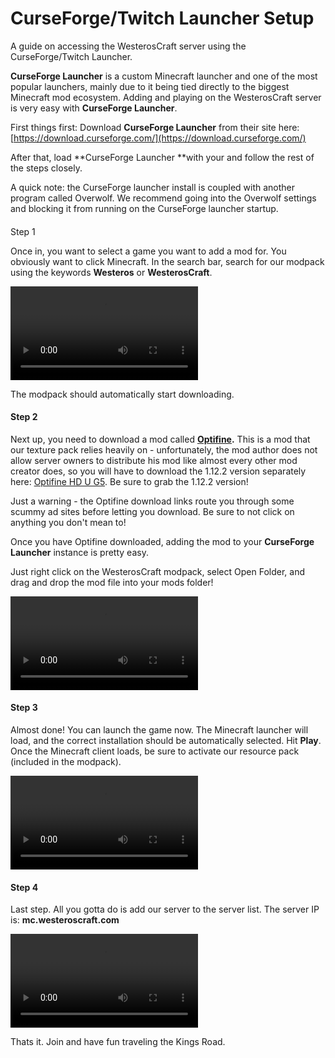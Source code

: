 # CurseForge/Twitch Launcher Setup

A guide on accessing the WesterosCraft server using the CurseForge/Twitch Launcher.


**CurseForge Launcher** is a custom Minecraft launcher and one of the most popular launchers, mainly due to it being tied directly to the biggest Minecraft mod ecosystem. Adding and playing on the WesterosCraft server is very easy with **CurseForge Launcher**.  
  
First things first: Download **CurseForge Launcher** from their site here: [https://download.curseforge.com/](https://download.curseforge.com/)

After that, load **CurseForge Launcher **with your and follow the rest of the steps closely.  





<Callout>
A quick note: the CurseForge launcher install is coupled with another program called Overwolf.  We recommend going into the Overwolf settings and blocking it from running on the CurseForge launcher startup.
</Callout>


####   
Step 1

Once in, you want to select a game you want to add a mod for.  You obviously want to click Minecraft.   In the search bar, search for our modpack using the keywords **Westeros** or **WesterosCraft**.




<video controls autoplay>
    <source src="https://cdn.sanity.io/files/1as7cn02/production/369843c8038ea09073401cdc6b26b7e2c074c9e0.mp4" type="video/mp4" />
    </video>





The modpack should automatically start downloading.  


#### Step 2

Next up, you need to download a mod called **[Optifine](https://optifine.net/home).**  This is a mod that our texture pack relies heavily on - unfortunately, the mod author does not allow server owners to distribute his mod like almost every other mod creator does, so you will have to download the 1.12.2 version separately here: [Optifine HD U G5](http://adfoc.us/serve/sitelinks/?id=475250&url=http://optifine.net/adloadx?f=OptiFine_1.12.2_HD_U_G5.jar&x=b647).  Be sure to grab the 1.12.2 version!  
  



<Callout>
Just a warning - the Optifine download links route you through some scummy ad sites before letting you download.  Be sure to not click on anything you don't mean to!
</Callout>




Once you have Optifine downloaded, adding the mod to your **CurseForge Launcher** instance is pretty easy.  
  
Just right click on the WesterosCraft modpack, select Open Folder, and drag and drop the mod file into your mods folder!  
  



<video controls autoplay>
    <source src="https://cdn.sanity.io/files/1as7cn02/production/a43ed0217a9a10d0285f6d42f8b002b6790ee0fa.mp4" type="video/mp4" />
    </video>





#### Step 3

Almost done!  You can launch the game now.  The Minecraft launcher will load, and the correct installation should be automatically selected.  Hit **Play**.  Once the Minecraft client loads, be sure to activate our resource pack (included in the modpack).  
  



<video controls autoplay>
    <source src="https://cdn.sanity.io/files/1as7cn02/production/68176d5e6108b2601de192439791138c67a7781a.mp4" type="video/mp4" />
    </video>





#### Step 4

Last step.  All you gotta do is add our server to the server list.  The server IP is: **mc.westeroscraft.com**




<video controls autoplay>
    <source src="https://cdn.sanity.io/files/1as7cn02/production/d378807b16c8626386cee16a8b179c46185e54af.mp4" type="video/mp4" />
    </video>





Thats it.  Join and have fun traveling the Kings Road.